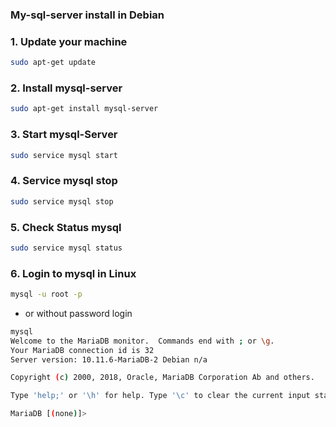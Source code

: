 ### My-sql-server install in Debian 

### 1. Update your machine 
```bash 
sudo apt-get update
```

### 2. Install mysql-server 
```bash 
sudo apt-get install mysql-server
```

### 3. Start mysql-Server 
```bash 
sudo service mysql start
```

### 4. Service mysql stop
```bash 
sudo service mysql stop
```

### 5. Check Status mysql
```bash 
sudo service mysql status
```

### 6. Login to mysql in Linux
```bash 
mysql -u root -p
```
- or without password login
```bash 
mysql
Welcome to the MariaDB monitor.  Commands end with ; or \g.
Your MariaDB connection id is 32
Server version: 10.11.6-MariaDB-2 Debian n/a

Copyright (c) 2000, 2018, Oracle, MariaDB Corporation Ab and others.

Type 'help;' or '\h' for help. Type '\c' to clear the current input statement.

MariaDB [(none)]> 


```


